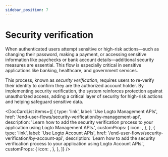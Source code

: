 ```yaml
---
sidebar_position: 7
---
```



# Security verification

When authenticated users attempt sensitive or high-risk actions—such as changing their password, making a payment, or accessing sensitive information like paychecks or bank account details—additional security measures are essential. This flow is especially critical in sensitive applications like banking, healthcare, and government services.

This process, known as _security verification_, requires users to re-verify their identity to confirm they are the authorized account holder. By implementing security verification, the system reinforces protection against unauthorized access, adding a critical layer of security for high-risk actions and helping safeguard sensitive data.

<DocCardList
  items={[
    {
      type: 'link',
      label: 'Use Logto Management APIs',
      href: '/end-user-flows/security-verification/by-management-api',
      description:
        'Learn how to add the security verification process to your application using Logto Management APIs.',
      customProps: {
        icon: <SecurityIcon />,
      },
    },
    {
      type: 'link',
      label: 'Use Logto Account APIs',
      href: '/end-user-flows/security-verification/by-account-api',
      description:
        'Learn how to add the security verification process to your application using Logto Account APIs.',
      customProps: {
        icon: <SecurityIcon />,
      },
    },
  ]}
/>
